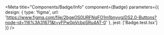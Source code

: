 
<Meta
  title="Components/Badge/Info"
  component={Badge}
  parameters={{
    design: {
      type: 'figma',
      url: 'https://www.figma.com/file/2bgeOS0URFNqFO1m1bnyvg/DS2.0-Buttons?node-id=116%3A31671&t=yFPw0pVcbpSRu4AT-0'
    },
    jest: ['Badge.test.tsx']
  }}
/>

<Unstyled>
  <Stories />
</Unstyled>

